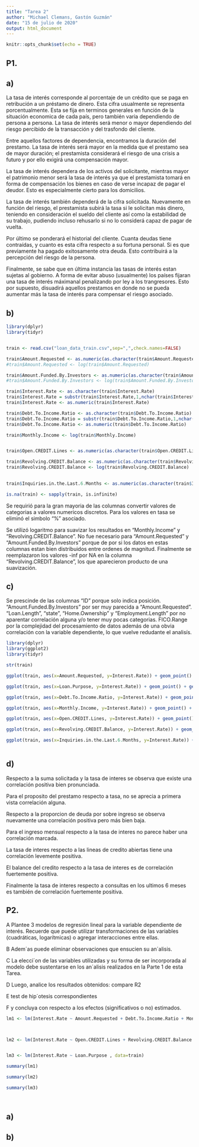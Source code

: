 ```yaml
---
title: "Tarea 2"
author: "Michael Clemans, Gastón Guzmán"
date: "15 de julio de 2020"
output: html_document
---
```


```r
knitr::opts_chunk$set(echo = TRUE)
```




## P1.

## a)



La tasa de interés corresponde al porcentaje de un crédito que se paga en retribución a un préstamo de dinero. Esta cifra usualmente se representa porcentualmente. Esta se fija en terminos generales en función de la situación economica de cada país, pero también varia dependiendo de persona a persona. La tasa de interés será menor o mayor dependiendo del riesgo percibido de la transacción y del trasfondo del cliente.

Entre aquellos factores de dependencia, encontramos la duración del prestamo. La tasa de interés será mayor en la medida que el prestamo sea de mayor duración; el prestamista considerará el riesgo de una crisis a futuro y por ello exigirá una compensación mayor. 

La tasa de interés dependera de los activos del solicitante, mientras mayor el patrimonio menor será la tasa de interés ya que el prestamista tomará en forma de compensación los bienes en caso de verse incapaz de pagar el deudor. Esto es especialmente cierto para los domicilios.

La tasa de interés también dependerá de la cifra solicitada. Nuevamente en función del riesgo, el prestamista subirá la tasa si le solicitan más dinero, teniendo en consideración el sueldo del cliente así como la estabilidad de su trabajo, pudiendo incluso rehusarlo si no lo considerá capaz de pagar de vuelta.

Por último se ponderará el historial del cliente. Cuanta deudas tiene contraídas, y cuanto es esta cifra respecto a su fortuna personal. Si es que previamente ha pagado exitosamente otra deuda. Esto contribuirá a la percepción del riesgo de la persona.


Finalmente, se sabe que en última instancia las tasas de interés estan sujetas al gobierno. A forma de evitar abuso (usualmente) los países fijaran una tasa de interés máximanal penalizando por ley a los trangresores. Esto por supuesto, disuadirá aquellos prestamos en donde no se pueda aumentar más la tasa de interés para compensar el riesgo asociado.

## b)



```r
library(dplyr)
library(tidyr) 


train <- read.csv("loan_data_train.csv",sep=",",check.names=FALSE)

train$Amount.Requested <- as.numeric(as.character(train$Amount.Requested))
#train$Amount.Requested <- log(train$Amount.Requested)

train$Amount.Funded.By.Investors <- as.numeric(as.character(train$Amount.Funded.By.Investors))
#train$Amount.Funded.By.Investors <- log(train$Amount.Funded.By.Investors)

train$Interest.Rate <- as.character(train$Interest.Rate)
train$Interest.Rate = substr(train$Interest.Rate,1,nchar(train$Interest.Rate)-1)
train$Interest.Rate <- as.numeric(train$Interest.Rate)

train$Debt.To.Income.Ratio <- as.character(train$Debt.To.Income.Ratio)
train$Debt.To.Income.Ratio = substr(train$Debt.To.Income.Ratio,1,nchar(train$Debt.To.Income.Ratio)-1)
train$Debt.To.Income.Ratio <- as.numeric(train$Debt.To.Income.Ratio)

train$Monthly.Income <- log(train$Monthly.Income)


train$Open.CREDIT.Lines <- as.numeric(as.character(train$Open.CREDIT.Lines))

train$Revolving.CREDIT.Balance <- as.numeric(as.character(train$Revolving.CREDIT.Balance)) 
train$Revolving.CREDIT.Balance <- log(train$Revolving.CREDIT.Balance)
 

train$Inquiries.in.the.Last.6.Months <- as.numeric(as.character(train$Inquiries.in.the.Last.6.Months))

is.na(train) <- sapply(train, is.infinite)

```


Se requirió para la gran mayoria de las columnas convertir valores de categorias a valores numericos discretos. Para los valores en tasa se eliminó el simbolo "%" asociado. 

Se utilizó logaritmo para suavizar los resultados en "Monthly.Income" y "Revolving.CREDIT.Balance". No fue necesario para "Amount.Requested" y "Amount.Funded.By.Investors" porque de por si los datos en estas columnas estan bien distribuidos entre ordenes de magnitud. Finalmente se reemplazaron los valores -inf por NA en la columna "Revolving.CREDIT.Balance", los que aparecieron producto de una suavización.


## c)


Se prescinde de las columnas "ID" porque solo indica posición. "Amount.Funded.By.Investors" por ser muy parecida a "Amount.Requested". "Loan.Length", "state", "Home.Ownership" y "Employment.Length" por no aparentar correlación alguna y/o tener muy pocas categorias. FICO.Range por la complejidad del procesamiento de datos además de una obvia correlación con la variable dependiente, lo que vuelve redudante el analisís.

```r

library(dplyr)
library(ggplot2)
library(tidyr) 

str(train)

ggplot(train, aes(x=Amount.Requested, y=Interest.Rate)) + geom_point() + geom_smooth(method=lm, se=TRUE)

ggplot(train, aes(x=Loan.Purpose, y=Interest.Rate)) + geom_point() + geom_smooth(method=lm, se=TRUE)

ggplot(train, aes(x=Debt.To.Income.Ratio, y=Interest.Rate)) + geom_point() + geom_smooth(method=lm, se=TRUE)

ggplot(train, aes(x=Monthly.Income, y=Interest.Rate)) + geom_point() + geom_smooth(method=lm, se=TRUE)

ggplot(train, aes(x=Open.CREDIT.Lines, y=Interest.Rate)) + geom_point() + geom_smooth(method=lm, se=TRUE)

ggplot(train, aes(x=Revolving.CREDIT.Balance, y=Interest.Rate)) + geom_point() + geom_smooth(method=lm, se=TRUE)

ggplot(train, aes(x=Inquiries.in.the.Last.6.Months, y=Interest.Rate)) + geom_point() + geom_smooth(method=lm, se=TRUE)



```




## d)

Respecto a la suma solicitada y la tasa de interes se observa que existe una correlación positiva bien pronunciada.

Para el proposito del prestamo respecto a tasa, no se aprecia a primera vista correlación alguna.

Respecto a la proporcion de deuda por sobre ingreso se observa nuevamente una correlación positiva pero más bien baja.

Para el ingreso mensual respecto a la tasa de interes no parece haber una correlación marcada.

La tasa de interes respecto a las lineas de credito abiertas tiene una correlación levemente positiva.

El balance del credito respecto a la tasa de interes es de correlación fuertemente positiva.

Finalmente la tasa de interes respecto a consultas en los ultimos 6 meses es también de correlación fuertemente positiva.





## P2.


A Plantee 3 modelos de regresión lineal para la variable dependiente de interés. Recuerde
que puede utilizar transformaciones de las variables (cuadráticas, logarítmicas) o agregar
interacciones entre ellas.

B Adem´as puede eliminar observaciones que ensucien su an´alisis.

C La elecci´on de las variables utilizadas y su forma de ser incorporada al modelo debe sustentarse
en los an´alisis realizados en la Parte 1 de esta Tarea.

D Luego, analice los resultados obtenidos: compare R2

E test de hip´otesis correspondientes

F y concluya con respecto a los efectos (significativos o no) estimados.








```r


lm1 <- lm(Interest.Rate ~ Amount.Requested + Debt.To.Income.Ratio + Monthly.Income , data=train)



lm2 <- lm(Interest.Rate ~ Open.CREDIT.Lines + Revolving.CREDIT.Balance + Inquiries.in.the.Last.6.Months  , data=train)


lm3 <- lm(Interest.Rate ~ Loan.Purpose , data=train)

summary(lm1)

summary(lm2)

summary(lm3)




```




## a)







## b)